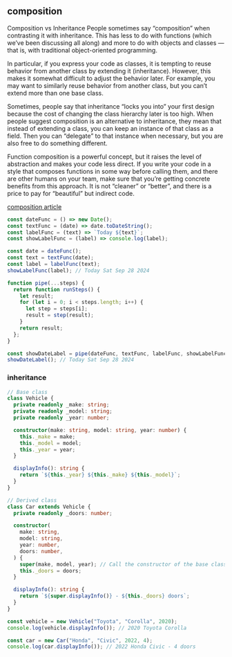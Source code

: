 
## composition

Composition vs Inheritance
People sometimes say “composition” when contrasting it with inheritance.
This has less to do with functions (which we’ve been discussing all along)
and more to do with objects and classes — that is, with traditional
object-oriented programming.

In particular, if you express your code as classes, it is tempting to reuse
behavior from another class by extending it (inheritance). However, this
makes it somewhat difficult to adjust the behavior later. For example, you
may want to similarly reuse behavior from another class, but you can’t
extend more than one base class.

Sometimes, people say that inheritance “locks you into” your first design
because the cost of changing the class hierarchy later is too high. When
people suggest composition is an alternative to inheritance, they mean that
instead of extending a class, you can keep an instance of that class as a field.
Then you can “delegate” to that instance when necessary, but you are also free
to do something different.

Function composition is a powerful concept, but it raises the level of abstraction
and makes your code less direct. If you write your code in a style that composes
functions in some way before calling them, and there are other humans on your team,
make sure that you’re getting concrete benefits from this approach. It is not “cleaner”
or “better”, and there is a price to pay for “beautiful” but indirect code.

[composition article](https://whatthefuck.is/composition)

```js
const dateFunc = () => new Date();
const textFunc = (date) => date.toDateString();
const labelFunc = (text) => `Today ${text}`;
const showLabelFunc = (label) => console.log(label);

const date = dateFunc();
const text = textFunc(date);
const label = labelFunc(text);
showLabelFunc(label); // Today Sat Sep 28 2024

function pipe(...steps) {
  return function runSteps() {
    let result;
    for (let i = 0; i < steps.length; i++) {
      let step = steps[i];
      result = step(result);
    }
    return result;
  };
}

const showDateLabel = pipe(dateFunc, textFunc, labelFunc, showLabelFunc);
showDateLabel(); // Today Sat Sep 28 2024
```

### inheritance

```typescript
// Base class
class Vehicle {
  private readonly _make: string;
  private readonly _model: string;
  private readonly _year: number;

  constructor(make: string, model: string, year: number) {
    this._make = make;
    this._model = model;
    this._year = year;
  }

  displayInfo(): string {
    return `${this._year} ${this._make} ${this._model}`;
  }
}

// Derived class
class Car extends Vehicle {
  private readonly _doors: number;

  constructor(
    make: string,
    model: string,
    year: number,
    doors: number,
  ) {
    super(make, model, year); // Call the constructor of the base class
    this._doors = doors;
  }

  displayInfo(): string {
    return `${super.displayInfo()} - ${this._doors} doors`;
  }
}

const vehicle = new Vehicle("Toyota", "Corolla", 2020);
console.log(vehicle.displayInfo()); // 2020 Toyota Corolla

const car = new Car("Honda", "Civic", 2022, 4);
console.log(car.displayInfo()); // 2022 Honda Civic - 4 doors
```

